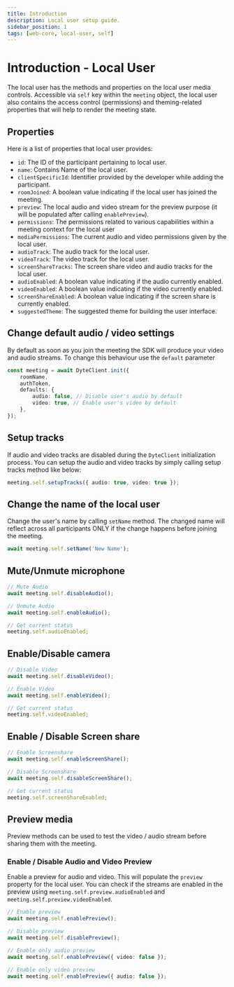 ```yaml
---
title: Introduction
description: Local user setup guide.
sidebar_position: 1
tags: [web-core, local-user, self]
---
```


# Introduction - Local User

The local user has the methods and properties on the local user media controls. Accessible via `self` key within the `meeting` object, the local user also contains the access control (permissions) and theming-related properties that will help to render the meeting state.

## Properties

Here is a list of properties that local user provides:

- `id`: The ID of the participant pertaining to local user.
- `name`: Contains Name of the local user.
- `clientSpecificId`: Identifier provided by the developer while adding the participant.
- `roomJoined`: A boolean value indicating if the local user has joined the meeting.
- `preview`: The local audio and video stream for the preview purpose (it will be populated after calling `enablePreview`).
- `permissions`: The permissions related to various capabilities within a meeting context for the local user
- `mediaPermissions`: The current audio and video permissions given by the local user.
- `audioTrack`: The audio track for the local user.
- `videoTrack`: The video track for the local user.
- `screenShareTracks`: The screen share video and audio tracks for the local user.
- `audioEnabled`: A boolean value indicating if the audio currently enabled.
- `videoEnabled`: A boolean value indicating if the video currently enabled.
- `screenShareEnabled`: A boolean value indicating if the screen share is currently enabled.
- `suggestedTheme`: The suggested theme for building the user interface.

## Change default audio / video settings

By default as soon as you join the meeting the SDK will produce your video and audio streams.
To change this behaviour use the `default` parameter

```ts {5}
const meeting = await DyteClient.init({
    roomName,
    authToken,
    defaults: {
        audio: false, // Disable user's audio by default
        video: true, // Enable user's video by default
    },
});
```

## Setup tracks

If audio and video tracks are disabled during the `DyteClient` initialization process. You can setup the audio and video tracks by simply calling setup tracks method like below:

```ts
meeting.self.setupTracks({ audio: true, video: true });
```

## Change the name of the local user

Change the user's name by calling `setName` method. The changed name will reflect across all participants ONLY if the change happens before joining the meeting.

```ts
await meeting.self.setName('New Name');
```

## Mute/Unmute microphone

```ts
// Mute Audio
await meeting.self.disableAudio();

// Unmute Audio
await meeting.self.enableAudio();

// Get current status
meeting.self.audioEnabled;
```

## Enable/Disable camera

```ts
// Disable Video
await meeting.self.disableVideo();

// Enable Video
await meeting.self.enableVideo();

// Get current status
meeting.self.videoEnabled;
```

## Enable / Disable Screen share

```ts
// Enable Screenshare
await meeting.self.enableScreenShare();

// Disable Screenshare
await meeting.self.disableScreenShare();

// Get current status
meeting.self.screenShareEnabled;
```

## Preview media

Preview methods can be used to test the video / audio stream before sharing them with the meeting.

### Enable / Disable Audio and Video Preview

Enable a preview for audio and video. This will populate the `preview` property for the local user.
You can check if the streams are enabled in the preview using `meeting.self.preview.audioEnabled` and `meeting.self.preview.videoEnabled`.

```ts
// Enable preview
await meeting.self.enablePreview();

// Disable preview
await meeting.self.disablePreview();

// Enable only audio preview
await meeting.self.enablePreview({ video: false });

// Enable only video preview
await meeting.self.enablePreview({ audio: false });
```
